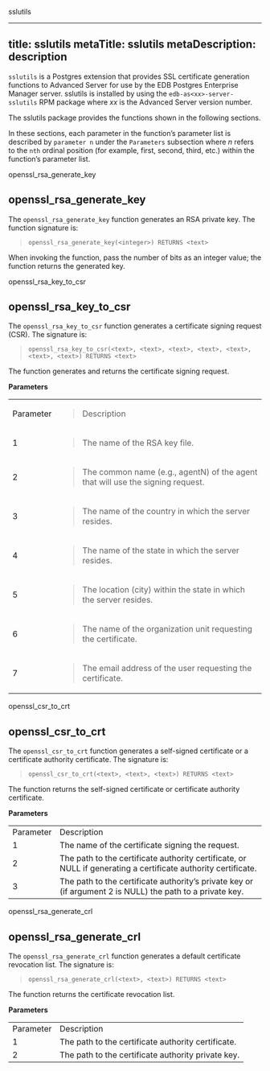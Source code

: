 <div id="sslutils">

<div class="index">

sslutils

</div>

</div>

---
title: sslutils
metaTitle: sslutils
metaDescription: description
---

`sslutils` is a Postgres extension that provides SSL certificate
generation functions to Advanced Server for use by the EDB Postgres
Enterprise Manager server. sslutils is installed by using the
`edb-as<xx>-server-sslutils` RPM package where *xx* is the Advanced
Server version number.

The sslutils package provides the functions shown in the following
sections.

In these sections, each parameter in the function’s parameter list is
described by `parameter n` under the `Parameters` subsection where *n*
refers to the `nth` ordinal position (for example, first, second, third,
etc.) within the function’s parameter list.

<div class="index">

openssl_rsa_generate_key

</div>

## openssl_rsa_generate_key

The `openssl_rsa_generate_key` function generates an RSA private key.
The function signature is:

> `openssl_rsa_generate_key(<integer>) RETURNS <text>`

When invoking the function, pass the number of bits as an integer value;
the function returns the generated key.

<div class="index">

openssl_rsa_key_to_csr

</div>

## openssl_rsa_key_to_csr

The `openssl_rsa_key_to_csr` function generates a certificate signing
request (CSR). The signature is:

> `openssl_rsa_key_to_csr(<text>, <text>, <text>, <text>, <text>, <text>, <text>) RETURNS <text>`

The function generates and returns the certificate signing request.

**Parameters**

<table>
<tbody>
<tr class="odd">
<td><p>Parameter</p></td>
<td><blockquote>
<p>Description</p>
</blockquote></td>
</tr>
<tr class="even">
<td>1</td>
<td><blockquote>
<p>The name of the RSA key file.</p>
</blockquote></td>
</tr>
<tr class="odd">
<td>2</td>
<td><blockquote>
<p>The common name (e.g., agentN) of the agent that will use the signing request.</p>
</blockquote></td>
</tr>
<tr class="even">
<td>3</td>
<td><blockquote>
<p>The name of the country in which the server resides.</p>
</blockquote></td>
</tr>
<tr class="odd">
<td>4</td>
<td><blockquote>
<p>The name of the state in which the server resides.</p>
</blockquote></td>
</tr>
<tr class="even">
<td>5</td>
<td><blockquote>
<p>The location (city) within the state in which the server resides.</p>
</blockquote></td>
</tr>
<tr class="odd">
<td>6</td>
<td><blockquote>
<p>The name of the organization unit requesting the certificate.</p>
</blockquote></td>
</tr>
<tr class="even">
<td><p>7</p></td>
<td><blockquote>
<p>The email address of the user requesting the certificate.</p>
</blockquote></td>
</tr>
</tbody>
</table>

<div class="index">

openssl_csr_to_crt

</div>

## openssl_csr_to_crt

The `openssl_csr_to_crt` function generates a self-signed certificate or
a certificate authority certificate. The signature is:

> `openssl_csr_to_crt(<text>, <text>, <text>) RETURNS <text>`

The function returns the self-signed certificate or certificate
authority certificate.

**Parameters**

|           |                                                                                                               |
| --------- | ------------------------------------------------------------------------------------------------------------- |
| Parameter | Description                                                                                                   |
| 1         | The name of the certificate signing the request.                                                              |
| 2         | The path to the certificate authority certificate, or NULL if generating a certificate authority certificate. |
| 3         | The path to the certificate authority’s private key or (if argument 2 is NULL) the path to a private key.     |

<div class="index">

openssl_rsa_generate_crl

</div>

## openssl_rsa_generate_crl

The `openssl_rsa_generate_crl` function generates a default certificate
revocation list. The signature is:

> `openssl_rsa_generate_crl(<text>, <text>) RETURNS <text>`

The function returns the certificate revocation list.

**Parameters**

|           |                                                    |
| --------- | -------------------------------------------------- |
| Parameter | Description                                        |
| 1         | The path to the certificate authority certificate. |
| 2         | The path to the certificate authority private key. |
